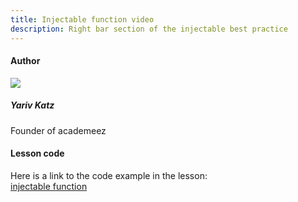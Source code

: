 ```yaml
---
title: Injectable function video
description: Right bar section of the injectable best practice
---
```


#### Author

<Link href="/en/user/yariv-katz" className="flex mt-3 items-center">
  <div>
    <img src="https://avatars.githubusercontent.com/u/2714362?v=4" className="relative flex h-10 w-10 shrink-0 overflow-hidden rounded-full" />
  </div>
  <div className="ml-2 leading-tight text-sm">
    <h5 className="font-bold">Yariv Katz</h5>
    <p>Founder of academeez</p>
  </div>
</Link>

#### Lesson code

Here is a link to the code example in the lesson:  
[injectable function](https://codesandbox.io/s/new-fire-wqp2jx)